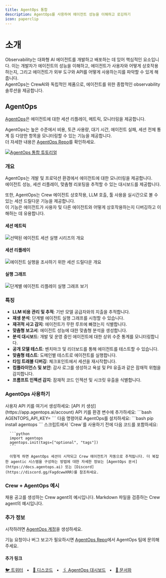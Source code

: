 ```yaml
---
title: AgentOps 통합
description: AgentOps를 사용하여 에이전트 성능을 이해하고 로깅하기
icon: paperclip
---
```


# 소개

Observability는 대화형 AI 에이전트를 개발하고 배포하는 데 있어 핵심적인 요소입니다. 이는 개발자가 에이전트의 성능을 이해하고, 에이전트가 사용자와 어떻게 상호작용하는지, 그리고 에이전트가 외부 도구와 API를 어떻게 사용하는지를 파악할 수 있게 해줍니다.  
AgentOps는 CrewAI와 독립적인 제품으로, 에이전트를 위한 종합적인 observability 솔루션을 제공합니다.

## AgentOps

[AgentOps](https://agentops.ai/?=crew)은 에이전트에 대한 세션 리플레이, 메트릭, 모니터링을 제공합니다.

AgentOps는 높은 수준에서 비용, 토큰 사용량, 대기 시간, 에이전트 실패, 세션 전체 통계 등 다양한 항목을 모니터링할 수 있는 기능을 제공합니다.  
더 자세한 내용은 [AgentOps Repo](https://github.com/AgentOps-AI/agentops)를 확인하세요.

[![AgentOps 통합 튜토리얼](https://raw.githubusercontent.com/AgentOps-AI/agentops/refs/heads/main/docs/images/youtube-play-thumbnail.png)](https://youtu.be/t9YRRd2-wus)

### 개요

AgentOps는 개발 및 프로덕션 환경에서 에이전트에 대한 모니터링을 제공합니다.  
에이전트 성능, 세션 리플레이, 맞춤형 리포팅을 추적할 수 있는 대시보드를 제공합니다.

또한, AgentOps는 Crew 에이전트 상호작용, LLM 호출, 툴 사용을 실시간으로 볼 수 있는 세션 드릴다운 기능을 제공합니다.  
이 기능은 에이전트가 사용자 및 다른 에이전트와 어떻게 상호작용하는지 디버깅하고 이해하는 데 유용합니다.

#### 세션 메트릭
![선택된 에이전트 세션 실행 시리즈의 개요](https://raw.githubusercontent.com/AgentOps-AI/agentops/refs/heads/main/docs/images/overview.png)

#### 세션 리플레이
![에이전트 실행을 조사하기 위한 세션 드릴다운 개요](https://raw.githubusercontent.com/AgentOps-AI/agentops/refs/heads/main/docs/images/session-waterfall.png)

#### 실행 그래프
![단계별 에이전트 리플레이 실행 그래프 보기](https://raw.githubusercontent.com/AgentOps-AI/agentops/refs/heads/main/docs/images/session-graph.png)

### 특징

- **LLM 비용 관리 및 추적**: 기반 모델 공급자와의 지출을 추적합니다.
- **재생 분석**: 단계별 에이전트 실행 그래프를 시청할 수 있습니다.
- **재귀적 사고 감지**: 에이전트가 무한 루프에 빠졌는지 식별합니다.
- **맞춤형 보고서**: 에이전트 성능에 대한 맞춤형 분석을 생성합니다.
- **분석 대시보드**: 개발 및 운영 중인 에이전트에 대한 상위 수준 통계를 모니터링합니다.
- **공개 모델 테스트**: 벤치마크 및 리더보드를 통해 에이전트를 테스트할 수 있습니다.
- **맞춤형 테스트**: 도메인별 테스트로 에이전트를 실행합니다.
- **타임 트래블 디버깅**: 체크포인트에서 세션을 재시작합니다.
- **컴플라이언스 및 보안**: 감사 로그를 생성하고 욕설 및 PII 유출과 같은 잠재적 위협을 감지합니다.
- **프롬프트 인젝션 감지**: 잠재적 코드 인젝션 및 시크릿 유출을 식별합니다.

### AgentOps 사용하기

<Steps>
   <Step title="API 키 생성">
      사용자 API 키를 여기서 생성하세요: [API 키 생성](https://app.agentops.ai/account)
   </Step>
   <Step title="환경 설정">
      API 키를 환경 변수에 추가하세요:
      ```bash
      AGENTOPS_API_KEY=<YOUR_AGENTOPS_API_KEY>
      ```
   </Step>
   <Step title="AgentOps 설치">
      다음 명령어로 AgentOps를 설치하세요:
      ```bash
      pip install agentops
      ```
   </Step>
   <Step title="AgentOps 초기화">
      스크립트에서 `Crew`를 사용하기 전에 다음 코드를 포함하세요:

      ```python
      import agentops
      agentops.init(tags=["optional", "tags"])
      ```

      이렇게 하면 AgentOps 세션이 시작되고 Crew 에이전트가 자동으로 추적됩니다. 더 복잡한 agentic 시스템을 구성하는 방법에 대한 자세한 정보는 [AgentOps 문서](https://docs.agentops.ai) 또는 [Discord](https://discord.gg/FagdcwwXRR)를 참조하세요.
   </Step>
</Steps>

### Crew + AgentOps 예시

<CardGroup cols={3}>
  <Card
  title="Job Posting"
  color="#F3A78B"
  href="https://github.com/AgentOps-AI/agentops/blob/main/examples/crewai/job_posting.py"
  icon="briefcase"
    iconType="solid"
  >
    채용 공고를 생성하는 Crew agent의 예시입니다.
  </Card>
  <Card
    title="Markdown Validator"
    color="#F3A78B"
    href="https://github.com/AgentOps-AI/agentops/blob/main/examples/crewai/markdown_validator.py"
    icon="markdown"
      iconType="solid"
    >
         Markdown 파일을 검증하는 Crew agent의 예시입니다.
    </Card>
</CardGroup>

### 추가 정보

시작하려면 [AgentOps 계정](https://agentops.ai/?=crew)을 생성하세요.

기능 요청이나 버그 보고가 필요하시면 [AgentOps Repo](https://github.com/AgentOps-AI/agentops)에서 AgentOps 팀에 문의해 주세요.

#### 추가 링크

<a href="https://twitter.com/agentopsai/">🐦 트위터</a>
<span>&nbsp;&nbsp;•&nbsp;&nbsp;</span>
<a href="https://discord.gg/FagdcwwXRR">📢 디스코드</a>
<span>&nbsp;&nbsp;•&nbsp;&nbsp;</span>
<a href="https://app.agentops.ai/?=crew">🖇️ AgentOps 대시보드</a>
<span>&nbsp;&nbsp;•&nbsp;&nbsp;</span>
<a href="https://docs.agentops.ai">📙 문서화</a>